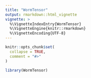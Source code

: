 ```yaml
---
title: "WormTensor"
output: rmarkdown::html_vignette
vignette: >
  %\VignetteIndexEntry{WormTensor}
  %\VignetteEngine{knitr::rmarkdown}
  %\VignetteEncoding{UTF-8}
---
```


```r
knitr::opts_chunk$set(
  collapse = TRUE,
  comment = "#>"
)
```

```r
library(WormTensor)
```
